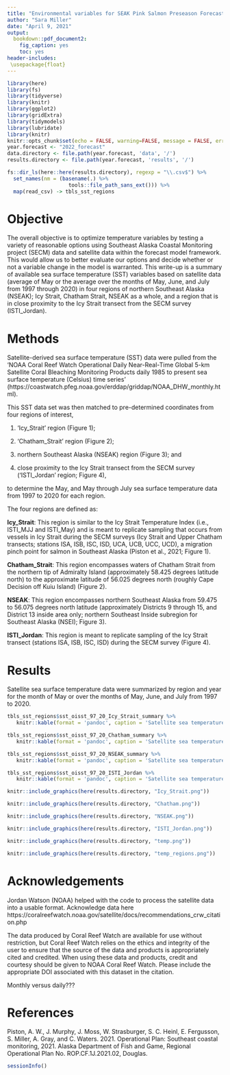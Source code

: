 ```yaml
---
title: "Environmental variables for SEAK Pink Salmon Preseason Forecast"
author: "Sara Miller"
date: "April 9, 2021"
output:
  bookdown::pdf_document2:
    fig_caption: yes
    toc: yes
header-includes:
 \usepackage{float}
---
```

```r
library(here)
library(fs)
library(tidyverse)
library(knitr)
library(ggplot2)
library(gridExtra)
library(tidymodels)
library(lubridate)
library(knitr)
knitr::opts_chunk$set(echo = FALSE, warning=FALSE, message = FALSE, error=FALSE)
year.forecast <- "2022_forecast" 
data.directory <- file.path(year.forecast, 'data', '/')
results.directory <- file.path(year.forecast, 'results', '/')
```

```r

fs::dir_ls(here::here(results.directory), regexp = "\\.csv$") %>% 
  set_names(nm = (basename(.) %>% 
                    tools::file_path_sans_ext())) %>%
  map(read_csv) -> tbls_sst_regions

```

# Objective
The overall objective is to optimize temperature variables by testing a variety of reasonable options using Southeast Alaska Coastal Monitoring project (SECM) data and satellite data within the forecast model framework. This would allow us to better evaluate our options and decide whether or not a variable change in the model is warranted. This write-up is a summary of available sea surface temperature (SST) variables based on satellite data (average of May or the average over the months of May, June, and July from 1997 through 2020) in four regions of northern Southeast Alaska (NSEAK); Icy Strait, Chatham Strait, NSEAK as a whole, and a region that is in close proximity to the Icy Strait transect from the SECM survey (ISTI_Jordan). 

# Methods
Satellite-derived sea surface temperature (SST) data were pulled from the 'NOAA Coral Reef Watch Operational Daily Near-Real-Time Global 5-km Satellite Coral Bleaching Monitoring Products daily 1985 to present sea surface temperature (Celsius) time series' (https://coastwatch.pfeg.noaa.gov/erddap/griddap/NOAA_DHW_monthly.html). 

This SST data set was then matched to pre-determined coordinates from four regions of interest, 

1. 'Icy_Strait' region (Figure 1);  

2. 'Chatham_Strait' region (Figure 2); 

3.  northern Southeast Alaska (NSEAK) region (Figure 3); and

4.  close proximity to the Icy Strait transect from the SECM survey ('ISTI_Jordan' region; Figure 4),

to determine the May, and May through July sea surface temperature data from 1997 to 2020 for each region. 

The four regions are defined as:  

**Icy_Strait**: This region is similar to the Icy Strait Temperature Index (i.e., ISTI_MJJ and ISTI_May) and is meant to replicate sampling that occurs from vessels in Icy Strait during the SECM surveys (Icy Strait and Upper Chatham transects; stations ISA, ISB, ISC, ISD, UCA, UCB, UCC, UCD), a migration pinch point for salmon in Southeast Alaska (Piston et al., 2021; Figure 1). 

**Chatham_Strait**: This region encompasses waters of Chatham Strait from the northern tip of Admiralty Island (approximately 58.425 degrees latitude north) to the approximate latitude of 56.025 degrees north (roughly Cape Decision off Kuiu Island) (Figure 2).

**NSEAK**: This region encompasses northern Southeast Alaska from 59.475 to 56.075 degrees north latitude (approximately Districts 9 through 15, and District 13 inside area only; northern Southeast Inside subregion for Southeast Alaska (NSEI); Figure 3).  

**ISTI_Jordan**: This region is meant to replicate sampling of the Icy Strait transect (stations ISA, ISB, ISC, ISD) during the SECM survey (Figure 4).  

# Results  
Satellite sea surface temperature data were summarized by region and year for the month of May or over the months of May, June, and July from 1997 to 2020.

\pagebreak
```r
tbls_sst_regions$sst_oisst_97_20_Icy_Strait_summary %>%
   knitr::kable(format = 'pandoc', caption = 'Satellite sea temperature data from the Icy_Strait region from 1997 to 2020. The variable SST_MJJ is the sea surface temperature averaged over the entire Icy Strait region for the months May, June, and July. The variable SST_May is the sea surface temperature averaged over the entire Icy_Strait region for the month of May. There were 42 satellite stations (latitude/longitude combinations) in the Icy_Strait region.', row.names = F, align = "c")
```

\pagebreak

```r
tbls_sst_regions$sst_oisst_97_20_Chatham_summary %>%
   knitr::kable(format = 'pandoc', caption = 'Satellite sea temperature data from the Chatham_Strait region from 1997 to 2020. The variable SST_MJJ is the sea surface temperature averaged over the entire Chatham_Strait region for the months May, June, and July. The variable SST_May is the sea surface temperature averaged over the entire Chatham_Strait region for the month of May. There were 266 satellite stations (latitude/longitude combinations) in the Chatham_Strait region.', row.names = F, align = "c")
```

\pagebreak

```r
tbls_sst_regions$sst_oisst_97_20_NSEAK_summary %>%
   knitr::kable(format = 'pandoc', caption = 'Satellite sea temperature from the northern Southeast Alaska (NSEAK) region from 1997 to 2020. The variable SST_MJJ is the sea surface temperature averaged over the entire NSEAK region for the months May, June, and July. The variable SST_May is the sea surface temperature averaged over the entire NSEAK region for the month of May. There were 1,344 satellite stations (latitude/longitude combinations) in the NSEAK region.', row.names = F, align = "c")
```

\pagebreak

```r
tbls_sst_regions$sst_oisst_97_20_ISTI_Jordan %>%
   knitr::kable(format = 'pandoc', caption = 'Satellite sea temperature from the Icy Strait transect of the SECM project from 1997 to 2020. The variable SST_MJJ is the sea surface temperature averaged over the entire Icy Strait transect for the months May, June, and July. The variable SST_May is the sea surface temperature averaged over the entire Icy Strait transect for the month of May. There were 4 satellite stations (latitude/longitude combinations) in the ISTI_Jordan region.', row.names = F, align = "c")
```

```r
knitr::include_graphics(here(results.directory, "Icy_Strait.png"))
```

```r
knitr::include_graphics(here(results.directory, "Chatham.png"))
```

```r
knitr::include_graphics(here(results.directory, "NSEAK.png"))
```

```r
knitr::include_graphics(here(results.directory, "ISTI_Jordan.png"))
```

```r
knitr::include_graphics(here(results.directory, "temp.png"))
```

```r
knitr::include_graphics(here(results.directory, "temp_regions.png"))
```

# Acknowledgements
Jordan Watson (NOAA) helped with the code to process the satellite data into a usable format. Acknowledge data here
https://coralreefwatch.noaa.gov/satellite/docs/recommendations_crw_citation.php

The data produced by Coral Reef Watch are available for use without restriction, but Coral Reef Watch relies on the ethics and integrity of the user to ensure that the source of the data and products is appropriately cited and credited. When using these data and products, credit and courtesy should be given to NOAA Coral Reef Watch. Please include the appropriate DOI associated with this dataset in the citation.

Monthly versus daily???

# References
Piston, A. W., J. Murphy, J. Moss, W. Strasburger, S. C. Heinl, E. Fergusson, S. Miller, A. Gray, and C. Waters. 2021. Operational Plan: Southeast coastal monitoring, 2021. Alaska Department of Fish and Game, Regional Operational Plan No. ROP.CF.1J.2021.02, Douglas.

```r
sessionInfo()
```
